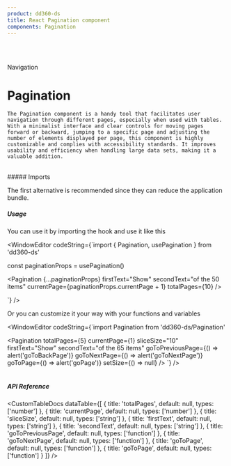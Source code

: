 ```yaml
---
product: dd360-ds
title: React Pagination component
components: Pagination
---
```


<br id='top' />
<br />

<Label>Navigation</Label>

# <span name="floating-nav">Pagination</span>

    The Pagination component is a handy tool that facilitates user navigation through different pages, especially when used with tables. With a minimalist interface and clear controls for moving pages forward or backward, jumping to a specific page and adjusting the number of elements displayed per page, this component is highly customizable and complies with accessibility standards. It improves usability and efficiency when handling large data sets, making it a valuable addition.

<br />
##### <span name="floating-nav">Imports</span>

The first alternative is recommended since they can reduce the application bundle.

<WindowEditor codeString="import Pagination from 'dd360-ds/Pagination'" />
<WindowEditor codeString="import { Pagination } from 'dd360-ds'" />

##### <span name="floating-nav">Usage</span>

You can use it by importing the <Tag text='usePagination' /> hook and use it like this

<ContainerComponentDoc className="flex items-center gap-x-5">
    <PaginationCustom />
</ContainerComponentDoc>

<WindowEditor
    codeString={`import { Pagination, usePagination } from 'dd360-ds'

const paginationProps = usePagination()

<Pagination {...paginationProps} firstText="Show" secondText="of the 50 items" currentPage={paginationProps.currentPage + 1} totalPages={10} />

`} />

Or you can customize it your way with your functions and variables

<WindowEditor
    codeString={`import Pagination from 'dd360-ds/Pagination'

<Pagination
    totalPages={5}
    currentPage={1}
    sliceSize="10"
    firstText="Show"
    secondText="of the 65 items"
    goToPreviousPage={() => alert('goToBackPage')}
    goToNextPage={() => alert('goToNextPage')}
    goToPage={() => alert('goPage')}
    setSize={() => null}
/>
`} />
<br />
<br />

##### <span name="floating-nav">API Reference</span>

<CustomTableDocs
    dataTable={[
        { title: 'totalPages', default: null, types: ['number'] },
        { title: 'currentPage', default: null, types: ['number'] },
        { title: 'sliceSize', default: null, types: ['string'] },
        { title: 'firstText', default: null, types: ['string'] },
        { title: 'secondText', default: null, types: ['string'] },
        { title: 'goToPreviousPage', default: null, types: ['function'] },
        { title: 'goToNextPage', default: null, types: ['function'] },
        { title: 'goToPage', default: null, types: ['function'] },
        { title: 'goToPage', default: null, types: ['function'] }
    ]}
/>

<BackAndForwardController />